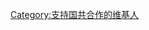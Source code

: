 {{Userbox-2
  |border-c = #CE0000
  |border-s = 1
  |id1-c    = #FFFFFF
  |id1-s    = 12
  |id1-fc   = #FFFFFF
  |id2-c    = #FFFFFF
  |id2-s    = 12
  |id2-fc   = #FFFFFF
  |info-c   = #0000AA
  |info-s   = 9
  |id1      = [[File:Emblem of the Kuomintang.svg|30px|link=中国国民党]]
  |id2      = [[File:Danghui.svg|30px|link=中国共产党]]
  |info     = 这个用户支持'''[[国共合作|<span style="color:white;">国共合作</span>]]'''。
  |info-fc = white
}}

[[Category:支持国共合作的维基人]]